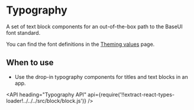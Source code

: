 <!--
Copyright (c) 2018-2019 Uber Technologies, Inc.

This source code is licensed under the MIT license found in the
LICENSE file in the root directory of this source tree.
-->




# Typography

A set of text block components for an out-of-the-box path to the BaseUI font standard.

You can find the font definitions in the [Theming values](/theming/theming-values/) page.

## When to use

- Use the drop-in typography components for titles and text blocks in an app.

<Example title="Typography Text Blocks" path="examples/typography/text.js">
  <Text />
</Example>

<Example title="Typography Display Block" path="examples/typography/display.js">
  <Display />
</Example>

<API
  heading="Typography API"
  api={require('!!extract-react-types-loader!../../../src/block/block.js')}
/>
